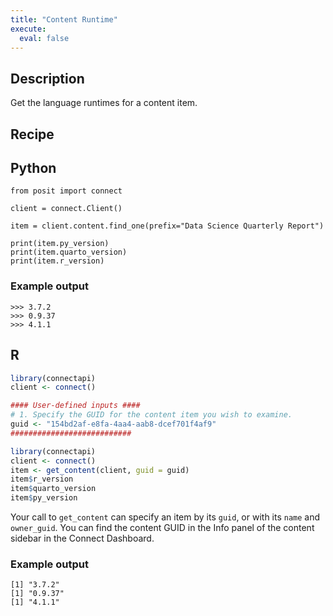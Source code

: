 ```yaml
---
title: "Content Runtime"
execute:
  eval: false
---
```


## Description

Get the language runtimes for a content item.

## Recipe

::: {.panel-tabset group="language"}

## Python

```.python
from posit import connect

client = connect.Client()

item = client.content.find_one(prefix="Data Science Quarterly Report")

print(item.py_version)
print(item.quarto_version)
print(item.r_version)
```

### Example output

```console
>>> 3.7.2
>>> 0.9.37
>>> 4.1.1
```

## R

```.r
library(connectapi)
client <- connect()

#### User-defined inputs ####
# 1. Specify the GUID for the content item you wish to examine.
guid <- "154bd2af-e8fa-4aa4-aab8-dcef701f4af9"
###########################

library(connectapi)
client <- connect()
item <- get_content(client, guid = guid)
item$r_version
item$quarto_version
item$py_version
```

Your call to `get_content` can specify an item by its `guid`, or with its `name` and `owner_guid`. You can find the content GUID in the Info panel of the content sidebar in the Connect Dashboard.

### Example output

```console
[1] "3.7.2"
[1] "0.9.37"
[1] "4.1.1"
```

:::
